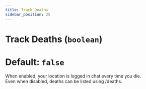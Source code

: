 ```yaml
---
title: Track Deaths
sidebar_position: 25
---
```

# Track Deaths (`boolean`)
# Default: `false`
When enabled, your location is logged in chat every time you die.  
Even when disabled, deaths can be listed using /deaths.
